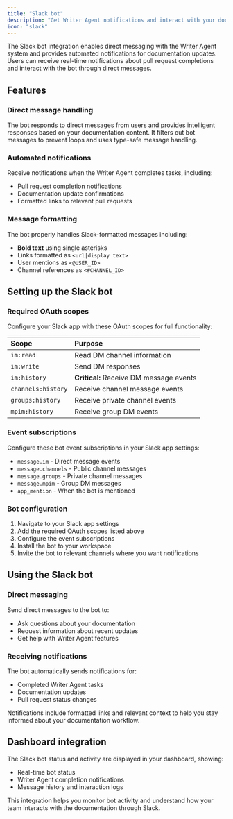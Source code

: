 ```yaml
---
title: "Slack bot"
description: "Get Writer Agent notifications and interact with your documentation directly in Slack"
icon: "slack"
---
```


The Slack bot integration enables direct messaging with the Writer Agent system and provides automated notifications for documentation updates. Users can receive real-time notifications about pull request completions and interact with the bot through direct messages.

## Features

### Direct message handling

The bot responds to direct messages from users and provides intelligent responses based on your documentation content. It filters out bot messages to prevent loops and uses type-safe message handling.

### Automated notifications

Receive notifications when the Writer Agent completes tasks, including:

- Pull request completion notifications
- Documentation update confirmations
- Formatted links to relevant pull requests

### Message formatting

The bot properly handles Slack-formatted messages including:

- **Bold text** using single asterisks
- Links formatted as `<url|display text>`
- User mentions as `<@USER_ID>`
- Channel references as `<#CHANNEL_ID>`

## Setting up the Slack bot

### Required OAuth scopes

Configure your Slack app with these OAuth scopes for full functionality:

| Scope | Purpose |
|:------|:--------|
| `im:read` | Read DM channel information |
| `im:write` | Send DM responses |
| `im:history` | **Critical:** Receive DM message events |
| `channels:history` | Receive channel message events |
| `groups:history` | Receive private channel events |
| `mpim:history` | Receive group DM events |

### Event subscriptions

Configure these bot event subscriptions in your Slack app settings:

- `message.im` - Direct message events
- `message.channels` - Public channel messages
- `message.groups` - Private channel messages
- `message.mpim` - Group DM messages
- `app_mention` - When the bot is mentioned

### Bot configuration

1. Navigate to your Slack app settings
2. Add the required OAuth scopes listed above
3. Configure the event subscriptions
4. Install the bot to your workspace
5. Invite the bot to relevant channels where you want notifications

## Using the Slack bot

### Direct messaging

Send direct messages to the bot to:

- Ask questions about your documentation
- Request information about recent updates
- Get help with Writer Agent features

### Receiving notifications

The bot automatically sends notifications for:

- Completed Writer Agent tasks
- Documentation updates
- Pull request status changes

Notifications include formatted links and relevant context to help you stay informed about your documentation workflow.

## Dashboard integration

The Slack bot status and activity are displayed in your dashboard, showing:

- Real-time bot status
- Writer Agent completion notifications
- Message history and interaction logs

This integration helps you monitor bot activity and understand how your team interacts with the documentation through Slack.